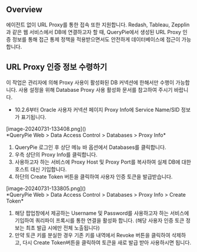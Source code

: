 ## Overview
에이전트 없이 URL Proxy를 통한 접속 또한 지원합니다. Redash, Tableau, Zepplin 과 같은 웹 서비스에서 DB에 연결하고자 할 때, QueryPie에서 생성된 URL Proxy 인증 정보를 통해 접근 통제 정책을 적용받으면서도 안전하게 데이터베이스에 접근이 가능합니다.

## URL Proxy 인증 정보 수령하기
이 작업은 관리자에 의해 Proxy 사용이 활성화된 DB 커넥션에 한해서만 수행이 가능합니다. 사용 설정을 위해 Database Proxy 사용 활성화 문서를 참고하여 주시기 바랍니다.

* 10.2.6부터 Oracle 사용자 커넥션 페이지 Proxy Info에 Service Name/SID 정보가 표기됩니다.

<p align="center">
<div>[image-20240731-133408.png]()</div>
*QueryPie Web &gt; Data Access Control &gt; Databases &gt; Proxy Info*
</p>

1. QueryPie 로그인 후 상단 메뉴 바 옵션에서 Databases를 클릭합니다.
2. 우측 상단의 Proxy Info를 클릭합니다.
3. 사용하고자 하는 서비스에 Proxy Host 및 Proxy Port를 복사하여 실제 DB에 대한 호스트 대신 기입합니다.
4. 하단의 Create Token 버튼을 클릭하여 사용자 인증 토큰을 발급받습니다.

<p align="center">
<div>[image-20240731-133805.png]()</div>
*QueryPie Web &gt; Data Access Control &gt; Databases &gt; Proxy Info &gt; Create Token*
</p>

1. 해당 팝업창에서 제공하는 Username 및 Password를 사용하고자 하는 서비스에 기입하여 쿼리파이 프록시를 통한 연결을 활성화 합니다. (해당 사용자 인증 토큰 정보는 최초 발급 시에만 전체 노출됩니다)
2. 만약 토큰 키를 분실한 경우 기존 키를 내역에서 Revoke 버튼을 클릭하여 삭제하고, 다시 Create Token버튼을 클릭하여 토큰을 새로 발급 받아 사용하시면 됩니다.
